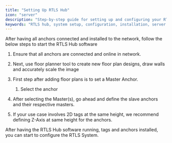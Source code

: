```yaml
---
title: "Setting Up RTLS Hub"
icon: "server"
description: "Step-by-step guide for setting up and configuring your RTLS hub"
keywords: "RTLS hub, system setup, configuration, installation, server setup"
---
```


After having all anchors connected and installed to the network, follow the below steps to start the RTLS Hub software

1. Ensure that all anchors are connected and online in network.

2. Next, use floor planner tool to create new floor plan designs, draw walls and accurately scale the image

3. First step after adding floor plans is to set a Master Anchor.
   1. Select the anchor

4. After selecting the Master(s), go ahead and define the slave anchors and their respective masters.

5. If your use case involves 2D tags at the same height, we recommend defining Z-Axis at same height for the anchors.

After having the RTLS Hub software running, tags and anchors installed, you can start to configure the RTLS System.

